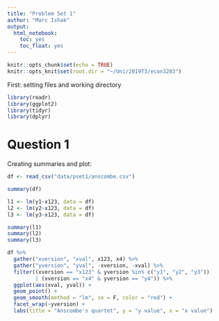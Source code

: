 ---
title: "Problem Set 1"
author: "Marc Ishak"
output:
  html_notebook:
    toc: yes
    toc_float: yes
---

```{r setup, include=FALSE}
knitr::opts_chunk$set(echo = TRUE)
knitr::opts_knit$set(root.dir = "~/Uni/2019T3/econ3203")

```


First: setting files and working directory
```{r}
library(readr)
library(ggplot2)
library(tidyr)
library(dplyr)
```

# Question 1

Creating summaries and plot:

```{r}
df <- read_csv("data/pset1/anscombe.csv")

summary(df)

l1 <- lm(y1~x123, data = df)
l2 <- lm(y2~x123, data = df)
l3 <- lm(y3~x123, data = df)

summary(l1)
summary(l2)
summary(l3)
```



```{r}
df %>% 
  gather("xversion", "xval", x123, x4) %>% 
  gather("yversion", "yval", -xversion, -xval) %>% 
  filter((xversion == "x123" & yversion %in% c("y1", "y2", "y3")) 
         | (xversion == "x4" & yversion == "y4")) %>% 
  ggplot(aes(xval, yval)) +
  geom_point() + 
  geom_smooth(method = "lm", se = F, color = "red") + 
  facet_wrap(~yversion) +
  labs(title = "Anscombe's quartet", y = "y value", x = "x value")
```